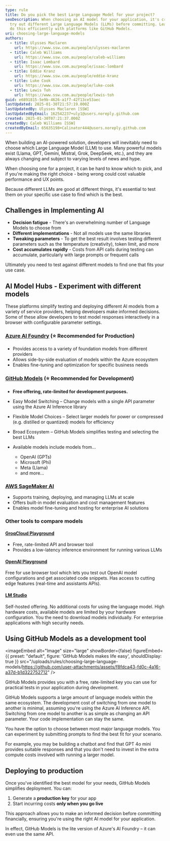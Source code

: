```yaml
---
type: rule
title: Do you pick the best Large Language Model for your project?
seoDescription: When choosing an AI model for your application, it's crucial to
  try out different Large Language Models (LLMs) before committing. Learn how to
  do this efficiently with platforms like GitHub Models.
uri: choosing-large-language-models
authors:
  - title: Ulysses Maclaren
    url: https://www.ssw.com.au/people/ulysses-maclaren
  - title: Caleb Williams
    url: https://www.ssw.com.au/people/caleb-williams
  - title: Isaac Lombard
    url: https://www.ssw.com.au/people/isaac-lombard
  - title: Eddie Kranz
    url: https://www.ssw.com.au/people/eddie-kranz
  - title: Luke Cook
    url: https://www.ssw.com.au/people/luke-cook
  - title: Lewis Toh
    url: https://www.ssw.com.au/people/lewis-toh
guid: e6891815-5e9b-4626-a1f7-42f13ce53aec
lastUpdated: 2025-01-30T21:57:19.000Z
lastUpdatedBy: Ulysses Maclaren [SSW]
lastUpdatedByEmail: 162542237+uly1@users.noreply.github.com
created: 2025-01-30T07:21:37.000Z
createdBy: Caleb Williams [SSW]
createdByEmail: 65635198+Calinator444@users.noreply.github.com
---
```


When building an AI-powered solution, developers will inevitably need to choose which Large Language Model (LLM) to use. Many powerful models exist (Llama, GPT, Gemini, Mistral, Grok, DeepSeek, etc.), and they are always changing and subject to varying levels of news and hype.

When choosing one for a project, it can be hard to know which to pick, and if you're making the right choice - being wrong could cost valuable performance and UX points.

Because different LLMs are good at different things, it's essential to test them on your specific use case to find which is the best.
<youtubeEmbed url="https://www.youtube.com/embed/sVELvhGdSfs?si=KdSIZiLbwaxPT3MP" description="Video: Choosing the Right AI Model? GitHub Models Makes It Easy! | Isaac Lombard & Caleb Williams | Rules (3 min)" />

## Challenges in Implementing AI

* **Decision fatigue** - There's  an overwhelming number of Language Models to choose from
* **Different implementations** - Not all models use the same libraries
* **Tweaking parameters** - To get the best result involves testing different parameters such as the temperature (creativity), token limit, and more
* **Cost accumulates rapidly** - Costs from API calls during testing can accumulate, particularly with large prompts or frequent calls

Ultimately you need to test against different models to find one that fits your use case.

## AI Model Hubs - Experiment with different models

These platforms simplify testing and deploying different AI models from a variety of service providers, helping developers make informed decisions. Some of these allow developers to test model responses interactively in a browser with configurable parameter settings.

### [Azure AI Foundry](https://ai.azure.com/) (⭐ Recommended for Production)

* Provides access to a variety of foundation models from different providers
* Allows side-by-side evaluation of models within the Azure ecosystem
* Enables fine-tuning and optimization for specific business needs

### [GitHub Models](https://github.com/marketplace/models) (⭐ Recommended for Development)

* **Free offering, rate-limited for development purposes.**
* Easy Model Switching – Change models with a single API parameter using the Azure AI Inference library
* Flexible Model Choices – Select larger models for power or compressed (e.g. distilled or quantized) models for efficiency
* Broad Ecosystem – GitHub Models simplifies testing and selecting the best LLMs
* Available models include models from...

  * OpenAI (GPTs)
  * Microsoft (Phi)
  * Meta (Llama)
  * and more...

### [AWS SageMaker AI](https://aws.amazon.com/sagemaker/)

* Supports training, deploying, and managing LLMs at scale
* Offers built-in model evaluation and cost management features
* Enables model fine-tuning and hosting for enterprise AI solutions

### Other tools to compare models

#### [GroqCloud Playground](https://console.groq.com/playground)

* Free, rate-limited API and browser tool
* Provides a low-latency inference environment for running various LLMs

#### **[OpenAI Playground](https://platform.openai.com/playground/chat?models=gpt-4o)**

Free for use browser tool which lets you test out OpenAI model configurations and get associated code snippets. Has access to cutting edge features (real-time and assistants APIs).

#### **[LM Studio](https://lmstudio.ai/)**

Self-hosted offering. No additional costs for using the language model. High hardware costs, available models are limited by your hardware configuration. You the need to download models individually. For enterprise applications with high security needs.

## Using GitHub Models as a development tool


<imageEmbed
  alt="Image"
  size="large"
  showBorder={false}
  figureEmbed={{
    preset: "default",
    figure: 'GitHub Models makes life easy',
    shouldDisplay: true
  }}
  src="/uploads/rules/choosing-large-language-models/https://github.com/user-attachments/assets/f8fdca43-fd0c-4a16-a37d-b1d322752712"
/>

GitHub Models provides you with a free, rate-limited key you can use for practical tests in your application during development.

GitHub Models supports a large amount of language models within the same ecosystem. The development cost of switching from one model to another is minimal, assuming you're using the Azure AI Inference API. Switching from one model to another is as simple as changing an API parameter. Your code implementation can stay the same.

You have the option to choose between most major language models. You can experiment by submitting prompts to find the best fit for your scenario.

For example, you may be building a chatbot and find that GPT 4o mini provides suitable responses and that you don't need to invest in the extra compute costs involved with running a larger model.

## Deploying to production

Once you've identified the best model for your needs, GitHub Models simplifies deployment. You can:

1. Generate a **production key** for your app
2. Start incurring costs **only when you go live**

This approach allows you to make an informed decision before committing financially, ensuring you're using the right AI model for your application.

In effect, GitHub Models is the lite version of Azure's AI Foundry – it can even use the same API.
